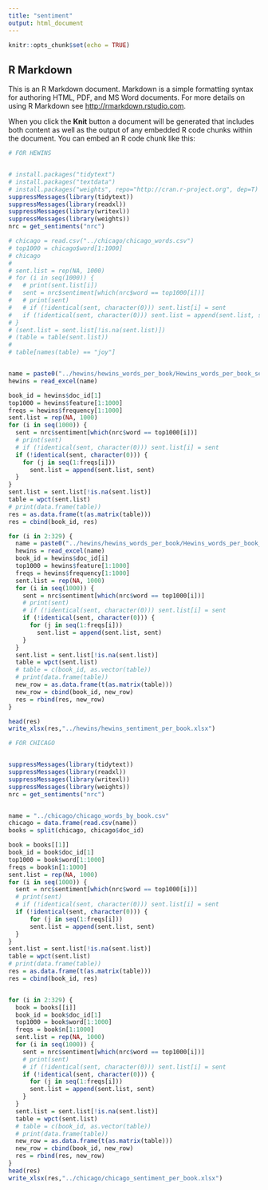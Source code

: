 ```yaml
---
title: "sentiment"
output: html_document
---
```


```r
knitr::opts_chunk$set(echo = TRUE)
```

## R Markdown

This is an R Markdown document. Markdown is a simple formatting syntax for authoring HTML, PDF, and MS Word documents. For more details on using R Markdown see <http://rmarkdown.rstudio.com>.

When you click the **Knit** button a document will be generated that includes both content as well as the output of any embedded R code chunks within the document. You can embed an R code chunk like this:

```r
# FOR HEWINS


# install.packages("tidytext")
# install.packages("textdata")
# install.packages("weights", repo="http://cran.r-project.org", dep=T)
suppressMessages(library(tidytext))
suppressMessages(library(readxl))
suppressMessages(library(writexl))
suppressMessages(library(weights))
nrc = get_sentiments("nrc")

# chicago = read.csv("../chicago/chicago_words.csv")
# top1000 = chicago$word[1:1000]
# chicago
# 
# sent.list = rep(NA, 1000)
# for (i in seq(1000)) {
#   # print(sent.list[i])
#   sent = nrc$sentiment[which(nrc$word == top1000[i])]
#   # print(sent)
#   # if (!identical(sent, character(0))) sent.list[i] = sent
#   if (!identical(sent, character(0))) sent.list = append(sent.list, sent)
# }
# (sent.list = sent.list[!is.na(sent.list)])
# (table = table(sent.list))
# 
# table[names(table) == "joy"]


name = paste0("../hewins/hewins_words_per_book/Hewins_words_per_book_separated_nostem/book1_words.xlsx")
hewins = read_excel(name)

book_id = hewins$doc_id[1]
top1000 = hewins$feature[1:1000]
freqs = hewins$frequency[1:1000]
sent.list = rep(NA, 1000)
for (i in seq(1000)) {
  sent = nrc$sentiment[which(nrc$word == top1000[i])]
  # print(sent)
  # if (!identical(sent, character(0))) sent.list[i] = sent
  if (!identical(sent, character(0))) {
    for (j in seq(1:freqs[i]))
      sent.list = append(sent.list, sent)
  }
}
sent.list = sent.list[!is.na(sent.list)]
table = wpct(sent.list)
# print(data.frame(table))
res = as.data.frame(t(as.matrix(table)))
res = cbind(book_id, res)

for (i in 2:329) {
  name = paste0("../hewins/hewins_words_per_book/Hewins_words_per_book_separated_nostem/book", i, "_words.xlsx")
  hewins = read_excel(name)
  book_id = hewins$doc_id[i]
  top1000 = hewins$feature[1:1000]
  freqs = hewins$frequency[1:1000]
  sent.list = rep(NA, 1000)
  for (i in seq(1000)) {
    sent = nrc$sentiment[which(nrc$word == top1000[i])]
    # print(sent)
    # if (!identical(sent, character(0))) sent.list[i] = sent
    if (!identical(sent, character(0))) {
      for (j in seq(1:freqs[i]))
        sent.list = append(sent.list, sent)
    }
  }
  sent.list = sent.list[!is.na(sent.list)]
  table = wpct(sent.list)
  # table = c(book_id, as.vector(table))
  # print(data.frame(table))
  new_row = as.data.frame(t(as.matrix(table)))
  new_row = cbind(book_id, new_row)
  res = rbind(res, new_row)
}

head(res)
write_xlsx(res,"../hewins/hewins_sentiment_per_book.xlsx")
```



```r
# FOR CHICAGO


suppressMessages(library(tidytext))
suppressMessages(library(readxl))
suppressMessages(library(writexl))
suppressMessages(library(weights))
nrc = get_sentiments("nrc")


name = "../chicago/chicago_words_by_book.csv"
chicago = data.frame(read.csv(name))
books = split(chicago, chicago$doc_id)

book = books[[1]]
book_id = book$doc_id[1]
top1000 = book$word[1:1000]
freqs = book$n[1:1000]
sent.list = rep(NA, 1000)
for (i in seq(1000)) {
  sent = nrc$sentiment[which(nrc$word == top1000[i])]
  # print(sent)
  # if (!identical(sent, character(0))) sent.list[i] = sent
  if (!identical(sent, character(0))) {
      for (j in seq(1:freqs[i]))
      sent.list = append(sent.list, sent)
  }
}
sent.list = sent.list[!is.na(sent.list)]
table = wpct(sent.list)
# print(data.frame(table))
res = as.data.frame(t(as.matrix(table)))
res = cbind(book_id, res)


for (i in 2:329) {
  book = books[[i]]
  book_id = book$doc_id[1]
  top1000 = book$word[1:1000]
  freqs = book$n[1:1000]
  sent.list = rep(NA, 1000)
  for (i in seq(1000)) {
    sent = nrc$sentiment[which(nrc$word == top1000[i])]
    # print(sent)
    # if (!identical(sent, character(0))) sent.list[i] = sent
    if (!identical(sent, character(0))) {
      for (j in seq(1:freqs[i]))
      sent.list = append(sent.list, sent)
    }
  }
  sent.list = sent.list[!is.na(sent.list)]
  table = wpct(sent.list)
  # table = c(book_id, as.vector(table))
  # print(data.frame(table))
  new_row = as.data.frame(t(as.matrix(table)))
  new_row = cbind(book_id, new_row)
  res = rbind(res, new_row)
}
head(res)
write_xlsx(res,"../chicago/chicago_sentiment_per_book.xlsx")
```


